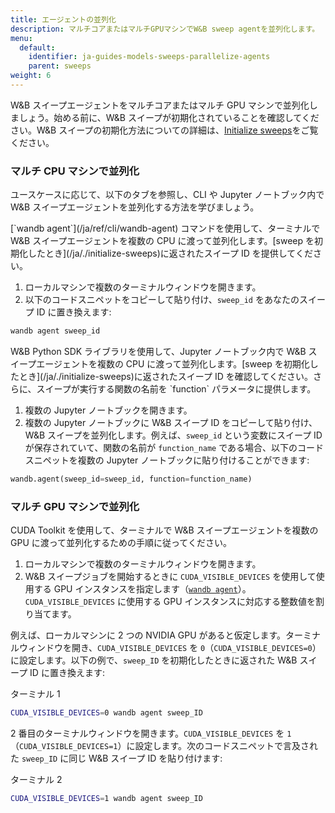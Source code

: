 ---
title: エージェントの並列化
description: マルチコアまたはマルチGPUマシンでW&B sweep agentを並列化します。
menu:
  default:
    identifier: ja-guides-models-sweeps-parallelize-agents
    parent: sweeps
weight: 6
---

W&B スイープエージェントをマルチコアまたはマルチ GPU マシンで並列化しましょう。始める前に、W&B スイープが初期化されていることを確認してください。W&B スイープの初期化方法についての詳細は、[Initialize sweeps](/ja/./initialize-sweeps)をご覧ください。

### マルチ CPU マシンで並列化

ユースケースに応じて、以下のタブを参照し、CLI や Jupyter ノートブック内で W&B スイープエージェントを並列化する方法を学びましょう。

<Tabs>
<Tab title="CLI">
[`wandb agent`](/ja/ref/cli/wandb-agent) コマンドを使用して、ターミナルで W&B スイープエージェントを複数の CPU に渡って並列化します。[sweep を初期化したとき](/ja/./initialize-sweeps)に返されたスイープ ID を提供してください。

1. ローカルマシンで複数のターミナルウィンドウを開きます。
2. 以下のコードスニペットをコピーして貼り付け、`sweep_id` をあなたのスイープ ID に置き換えます:

```bash
wandb agent sweep_id
```
</Tab>
<Tab title="Jupyter Notebook">
W&B Python SDK ライブラリを使用して、Jupyter ノートブック内で W&B スイープエージェントを複数の CPU に渡って並列化します。[sweep を初期化したとき](/ja/./initialize-sweeps)に返されたスイープ ID を確認してください。さらに、スイープが実行する関数の名前を `function` パラメータに提供します。

1. 複数の Jupyter ノートブックを開きます。
2. 複数の Jupyter ノートブックに W&B スイープ ID をコピーして貼り付け、W&B スイープを並列化します。例えば、`sweep_id` という変数にスイープ ID が保存されていて、関数の名前が `function_name` である場合、以下のコードスニペットを複数の Jupyter ノートブックに貼り付けることができます:

```python
wandb.agent(sweep_id=sweep_id, function=function_name)
```
</Tab>
</Tabs>

### マルチ GPU マシンで並列化

CUDA Toolkit を使用して、ターミナルで W&B スイープエージェントを複数の GPU に渡って並列化するための手順に従ってください。

1. ローカルマシンで複数のターミナルウィンドウを開きます。
2. W&B スイープジョブを開始するときに `CUDA_VISIBLE_DEVICES` を使用して使用する GPU インスタンスを指定します（[`wandb agent`](/ja/ref/cli/wandb-agent)）。`CUDA_VISIBLE_DEVICES` に使用する GPU インスタンスに対応する整数値を割り当てます。

例えば、ローカルマシンに 2 つの NVIDIA GPU があると仮定します。ターミナルウィンドウを開き、`CUDA_VISIBLE_DEVICES` を `0`（`CUDA_VISIBLE_DEVICES=0`）に設定します。以下の例で、`sweep_ID` を初期化したときに返された W&B スイープ ID に置き換えます:

ターミナル 1

```bash
CUDA_VISIBLE_DEVICES=0 wandb agent sweep_ID
```

2 番目のターミナルウィンドウを開きます。`CUDA_VISIBLE_DEVICES` を `1`（`CUDA_VISIBLE_DEVICES=1`）に設定します。次のコードスニペットで言及された `sweep_ID` に同じ W&B スイープ ID を貼り付けます:

ターミナル 2

```bash
CUDA_VISIBLE_DEVICES=1 wandb agent sweep_ID
```